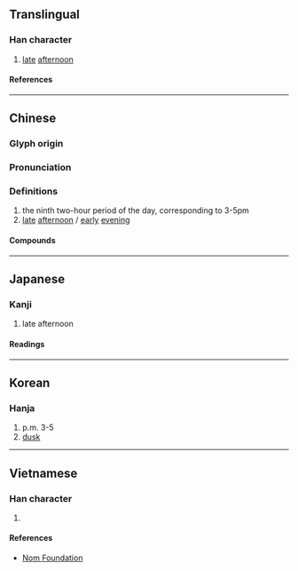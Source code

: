 {{character info/new}}
==Translingual==

===Han character===
{{Han char|rn=72|rad=日|as=07|sn=11|four=63027|canj=AIJB|ids=⿰日甫}}

# [[late]] [[afternoon]]

====References====
{{Han ref|kx=0496.020|dkj=13952|dj=0862.070|hdz=21511.040|uh=6661}}

----

==Chinese==
{{zh-forms}}

===Glyph origin===
{{Han etym}}

===Pronunciation===
{{zh-pron
|m=bū
|c=bou1
|mc=y
|oc=y
|ma=
|md=buŏ
|cat=n
}}

===Definitions===
{{zh-hanzi}}

# the ninth two-hour period of the day, corresponding to 3-5pm
# [[late]] [[afternoon]] / [[early]] [[evening]]

====Compounds====
{{zh-der|三晡|日晡|晡食|晡時|晡夕|今晡日|暝晡|暗晡|今晡|今旦晡|昨暝晡|昨晡日|下晡|參晡日|秋晡日|初晡日|唐晡囝|明旦晡}}

----

==Japanese==

===Kanji===
{{ja-kanji|grade=|rs=日07}}

# late afternoon

====Readings====
{{ja-readings
|on=ほ, ふ
|kun=ゆうがた
}}

----

==Korean==

===Hanja===
{{ko-hanja|포}}

# p.m. 3-5
# [[dusk]]

----

==Vietnamese==

===Han character===
{{vi-readings|rs=日07|reading=bô}}

# {{defn|lang=vi|sort=日07}}

====References====
* [http://nomfoundation.org/common/nom_details.php?codepoint=6661 Nom Foundation]